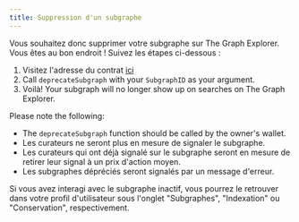 ```yaml
---
title: Suppression d'un subgraphe
---
```


Vous souhaitez donc supprimer votre subgraphe sur The Graph Explorer. Vous êtes au bon endroit ! Suivez les étapes ci-dessous :

1. Visitez l'adresse du contrat [ici](https://etherscan.io/address/0xadca0dd4729c8ba3acf3e99f3a9f471ef37b6825#writeProxyContract)
2. Call `deprecateSubgraph` with your `SubgraphID` as your argument.
3. Voilà! Your subgraph will no longer show up on searches on The Graph Explorer.

Please note the following:

- The `deprecateSubgraph` function should be called by the owner's wallet.
- Les curateurs ne seront plus en mesure de signaler le subgraphe.
- Les curateurs qui ont déjà signalé sur le subgraphe seront en mesure de retirer leur signal à un prix d'action moyen.
- Les subgraphes dépréciés seront signalés par un message d'erreur.

Si vous avez interagi avec le subgraphe inactif, vous pourrez le retrouver dans votre profil d'utilisateur sous l'onglet "Subgraphes", "Indexation" ou "Conservation", respectivement.
